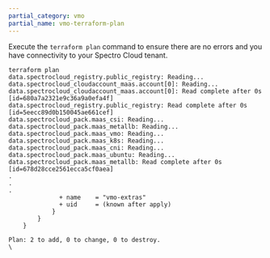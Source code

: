 ```yaml
---
partial_category: vmo
partial_name: vmo-terraform-plan
---
```


Execute the `terraform plan` command to ensure there are no errors and you have connectivity to your Spectro Cloud
tenant.

```shell
terraform plan
data.spectrocloud_registry.public_registry: Reading...
data.spectrocloud_cloudaccount_maas.account[0]: Reading...
data.spectrocloud_cloudaccount_maas.account[0]: Read complete after 0s [id=680a7a2321e9c36a9a0efa4f]
data.spectrocloud_registry.public_registry: Read complete after 0s [id=5eecc89d0b150045ae661cef]
data.spectrocloud_pack.maas_csi: Reading...
data.spectrocloud_pack.maas_metallb: Reading...
data.spectrocloud_pack.maas_vmo: Reading...
data.spectrocloud_pack.maas_k8s: Reading...
data.spectrocloud_pack.maas_cni: Reading...
data.spectrocloud_pack.maas_ubuntu: Reading...
data.spectrocloud_pack.maas_metallb: Read complete after 0s [id=678d28cce2561ecca5cf0aea]
.
.
.
              + name    = "vmo-extras"
              + uid     = (known after apply)
            }
        }
    }

Plan: 2 to add, 0 to change, 0 to destroy.
\
```